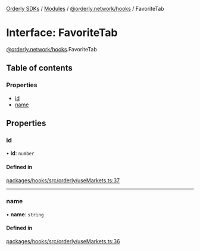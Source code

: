 [Orderly SDKs](/sdks/tech-doc/README) / [Modules](/sdks/tech-doc/modules) / [@orderly.network/hooks](/sdks/tech-doc/modules/orderly_network_hooks) / FavoriteTab

# Interface: FavoriteTab

[@orderly.network/hooks](/sdks/tech-doc/modules/orderly_network_hooks).FavoriteTab

## Table of contents

### Properties

- [id](/sdks/tech-doc/interfaces/orderly_network_hooks.FavoriteTab#id)
- [name](/sdks/tech-doc/interfaces/orderly_network_hooks.FavoriteTab#name)

## Properties

### id

• **id**: `number`

#### Defined in

[packages/hooks/src/orderly/useMarkets.ts:37](https://github.com/OrderlyNetwork/js-sdk/blob/b90fff4/packages/hooks/src/orderly/useMarkets.ts#L37)

___

### name

• **name**: `string`

#### Defined in

[packages/hooks/src/orderly/useMarkets.ts:36](https://github.com/OrderlyNetwork/js-sdk/blob/b90fff4/packages/hooks/src/orderly/useMarkets.ts#L36)

